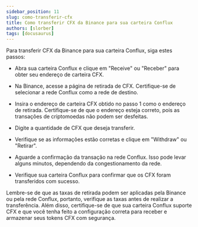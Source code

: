 ```yaml
---
sidebar_position: 11
slug: como-transferir-cfx
title: Como transferir CFX da Binance para sua carteira Conflux 
authors: [slorber]
tags: [docusaurus]
---
```


Para transferir CFX da Binance para sua carteira Conflux, siga estes passos:

- Abra sua carteira Conflux e clique em "Receive" ou "Receber" para obter seu endereço de carteira CFX.

- Na Binance, acesse a página de retirada de CFX. Certifique-se de selecionar a rede Conflux como a rede de 
destino.

- Insira o endereço de carteira CFX obtido no passo 1 como o endereço de retirada. Certifique-se de que o 
endereço esteja correto, pois as transações de criptomoedas não podem ser desfeitas.

- Digite a quantidade de CFX que deseja transferir.

- Verifique se as informações estão corretas e clique em "Withdraw" ou "Retirar".

- Aguarde a confirmação da transação na rede Conflux. Isso pode levar alguns minutos, 
dependendo da congestionamento da rede.

- Verifique sua carteira Conflux para confirmar que os CFX foram transferidos com sucesso.

Lembre-se de que as taxas de retirada podem ser aplicadas pela Binance ou pela rede Conflux, portanto, verifique as taxas antes de realizar a transferência. Além disso, certifique-se de que sua carteira Conflux suporte CFX e que você tenha feito a configuração correta para receber e armazenar seus tokens CFX com segurança.